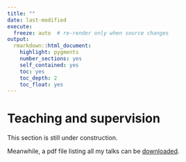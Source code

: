 ```yaml
---
title: ""
date: last-modified
execute:   
  freeze: auto  # re-render only when source changes
output: 
  rmarkdown::html_document:
    highlight: pygments
    number_sections: yes
    self_contained: yes
    toc: yes
    toc_depth: 2
    toc_float: yes
---
```


# Teaching and supervision

This section is still under construction.

Meanwhile, a pdf file listing all my talks can be [downloaded](files/04_Kaspar_Rufibach_teaching.pdf).

